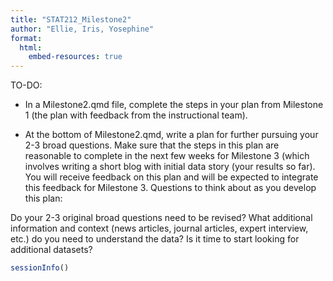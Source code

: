 ```yaml
---
title: "STAT212_Milestone2"
author: "Ellie, Iris, Yosephine"
format: 
  html:
    embed-resources: true
---
```


TO-DO:

* In a Milestone2.qmd file, complete the steps in your plan from Milestone 1 (the plan with feedback from the instructional team).

* At the bottom of Milestone2.qmd, write a plan for further pursuing your 2-3 broad questions. Make sure that the steps in this plan are reasonable to complete in the next few weeks for Milestone 3 (which involves writing a short blog with initial data story (your results so far). You will receive feedback on this plan and will be expected to integrate this feedback for Milestone 3. Questions to think about as you develop this plan:

Do your 2-3 original broad questions need to be revised?
What additional information and context (news articles, journal articles, expert interview, etc.) do you need to understand the data?
Is it time to start looking for additional datasets?

```r
sessionInfo()
```